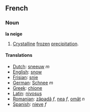 ==French==
===Noun===
'''la neige'''

# [[Crystalline]] [[frozen]] [[precipitation]].

====Translations====
*[[Dutch]]: [[sneeuw]] ''m''
*[[English]]: [[snow]]
*[[Frisian]]: [[snie]]
*[[German]]: [[Schnee]] ''m''
*[[Greek]]: [[chione]]
*[[Latin]]: [[nivosus]]
*[[Romanian]]: [[zăpadă]] ''f'', [[nea]] ''f'', [[omăt]] ''n''
*[[Spanish]]: [[nieve]] ''f''